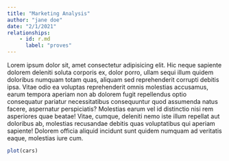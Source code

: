 ```yaml
---
title: "Marketing Analysis"
author: "jane doe"
date: "2/1/2021"
relationships:
    - id: r.md
      label: "proves"
---
```


Lorem ipsum dolor sit, amet consectetur adipisicing elit. Hic neque sapiente dolorem deleniti soluta corporis ex, dolor porro, ullam sequi illum quidem doloribus numquam totam quas, aliquam sed reprehenderit corrupti debitis ipsa. Vitae odio ea voluptas reprehenderit omnis molestias accusamus, earum tempora aperiam non ab dolorem fugit repellendus optio consequatur pariatur necessitatibus consequuntur quod assumenda natus facere, aspernatur perspiciatis? Molestias earum vel id distinctio nisi rem asperiores quae beatae! Vitae, cumque, deleniti nemo iste illum repellat aut doloribus ab, molestias recusandae debitis quas voluptatibus qui aperiam sapiente! Dolorem officia aliquid incidunt sunt quidem numquam ad veritatis eaque, molestias iure cum.

```r
plot(cars)
```
